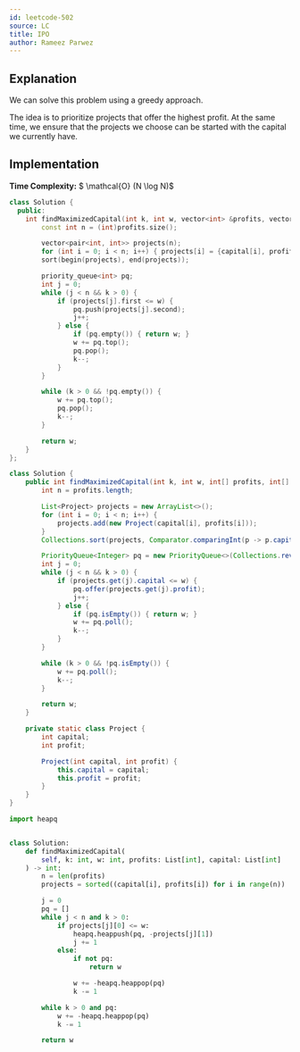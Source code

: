 ```yaml
---
id: leetcode-502
source: LC
title: IPO
author: Rameez Parwez
---
```


## Explanation

We can solve this problem using a greedy approach.

The idea is to prioritize projects that offer the highest profit.
At the same time, we ensure that the projects we choose can be started with the capital we currently have.

## Implementation

**Time Complexity:** $ \mathcal{O} (N \log N)$

<LanguageSection>
<CPPSection>

```cpp
class Solution {
  public:
	int findMaximizedCapital(int k, int w, vector<int> &profits, vector<int> &capital) {
		const int n = (int)profits.size();

		vector<pair<int, int>> projects(n);
		for (int i = 0; i < n; i++) { projects[i] = {capital[i], profits[i]}; }
		sort(begin(projects), end(projects));

		priority_queue<int> pq;
		int j = 0;
		while (j < n && k > 0) {
			if (projects[j].first <= w) {
				pq.push(projects[j].second);
				j++;
			} else {
				if (pq.empty()) { return w; }
				w += pq.top();
				pq.pop();
				k--;
			}
		}

		while (k > 0 && !pq.empty()) {
			w += pq.top();
			pq.pop();
			k--;
		}

		return w;
	}
};
```

</CPPSection>
<JavaSection>

```java
class Solution {
	public int findMaximizedCapital(int k, int w, int[] profits, int[] capital) {
		int n = profits.length;

		List<Project> projects = new ArrayList<>();
		for (int i = 0; i < n; i++) {
			projects.add(new Project(capital[i], profits[i]));
		}
		Collections.sort(projects, Comparator.comparingInt(p -> p.capital));

		PriorityQueue<Integer> pq = new PriorityQueue<>(Collections.reverseOrder());
		int j = 0;
		while (j < n && k > 0) {
			if (projects.get(j).capital <= w) {
				pq.offer(projects.get(j).profit);
				j++;
			} else {
				if (pq.isEmpty()) { return w; }
				w += pq.poll();
				k--;
			}
		}

		while (k > 0 && !pq.isEmpty()) {
			w += pq.poll();
			k--;
		}

		return w;
	}

	private static class Project {
		int capital;
		int profit;

		Project(int capital, int profit) {
			this.capital = capital;
			this.profit = profit;
		}
	}
}
```

</JavaSection>
<PySection>

```py
import heapq


class Solution:
	def findMaximizedCapital(
		self, k: int, w: int, profits: List[int], capital: List[int]
	) -> int:
		n = len(profits)
		projects = sorted((capital[i], profits[i]) for i in range(n))

		j = 0
		pq = []
		while j < n and k > 0:
			if projects[j][0] <= w:
				heapq.heappush(pq, -projects[j][1])
				j += 1
			else:
				if not pq:
					return w

				w += -heapq.heappop(pq)
				k -= 1

		while k > 0 and pq:
			w += -heapq.heappop(pq)
			k -= 1

		return w
```

</PySection>
</LanguageSection>
